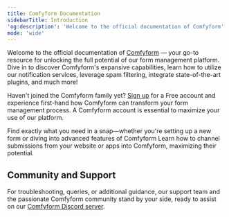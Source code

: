 ```yaml
---
title: Comfyform Documentation
sidebarTitle: Introduction
'og:description': 'Welcome to the official documentation of Comfyform'
mode: 'wide'
---
```


Welcome to the official documentation of [Comfyform](https://comfyform.com/) — your go-to resource for unlocking the full potential of our form management platform. Dive in to discover Comfyform's expansive capabilities, learn how to utilize our notification services, leverage spam filtering, integrate state-of-the-art plugins, and much more!

Haven't joined the Comfyform family yet? [Sign up](https://app.comfyform.com/sign/up) for a Free account and experience first-hand how Comfyform can transform your form management process. A Comfyform account is essential to maximize your use of our platform.

<CardGroup cols={2}>
  <Card
    title="Quickstart"
    icon="play"
    href="/quickstart"
  >
    Find exactly what you need in a snap—whether you're setting up a new form or diving into advanced features of Comfyform
  </Card>
  <Card
    title="Sending Submissions"
    icon="upload"
    href="/submissions/introduction"
  >
    Learn how to channel submissions from your website or apps into Comfyform, maximizing their potential.
  </Card>
</CardGroup>

## Community and Support

For troubleshooting, queries, or additional guidance, our support team and the passionate Comfyform community stand by your side, ready to assist on our [Comfyform Discord server](https://discord.gg/Fm7ac3am8S).